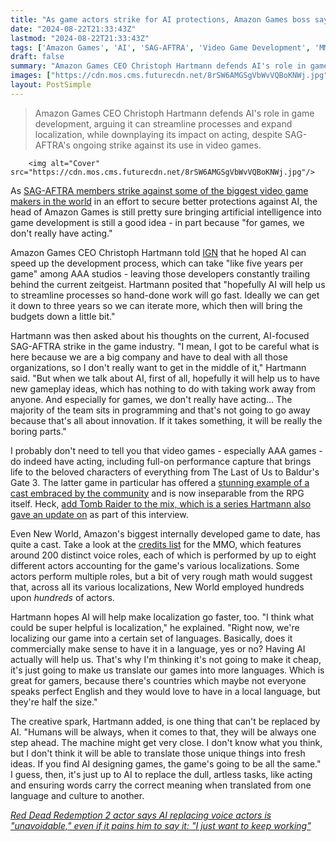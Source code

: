```yaml
---
title: "As game actors strike for AI protections, Amazon Games boss says we need more AI and it's not 'taking work away' because 'for games, we don't really have acting'"
date: "2024-08-22T21:33:43Z"
lastmod: "2024-08-22T21:33:43Z"
tags: ['Amazon Games', 'AI', 'SAG-AFTRA', 'Video Game Development', 'MMO', 'Localization']
draft: false
summary: "Amazon Games CEO Christoph Hartmann defends AI's role in game development, arguing it can streamline processes and expand localization, while downplaying its impact on acting, despite SAG-AFTRA's ongoing strike against its use in video games."
images: ["https://cdn.mos.cms.futurecdn.net/8rSW6AMGSgVbWvVQBoKNWj.jpg"]
layout: PostSimple
---
```

> Amazon Games CEO Christoph Hartmann defends AI's role in game development, arguing it can streamline processes and expand localization, while downplaying its impact on acting, despite SAG-AFTRA's ongoing strike against its use in video games.


        <img alt="Cover" src="https://cdn.mos.cms.futurecdn.net/8rSW6AMGSgVbWvVQBoKNWj.jpg"/>
        
As [SAG-AFTRA members strike against some of the biggest video game makers in the world](https://www.gamesradar.com/games/across-activision-ea-and-more-video-game-actors-are-striking-for-protection-from-ai-frankly-its-stunning-that-these-video-game-studios-havent-learned-anything/) in an effort to secure better protections against AI, the head of Amazon Games is still pretty sure bringing artificial intelligence into game development is still a good idea - in part because "for games, we don't really have acting."

Amazon Games CEO Christoph Hartmann told [IGN](https://www.ign.com/articles/amazon-games-still-seeking-lord-of-the-rings-mmo-christoph-hartmann-interview) that he hoped AI can speed up the development process, which can take "like five years per game" among AAA studios - leaving those developers constantly trailing behind the current zeitgeist. Hartmann posited that "hopefully AI will help us to streamline processes so hand-done work will go fast. Ideally we can get it down to three years so we can iterate more, which then will bring the budgets down a little bit."

Hartmann was then asked about his thoughts on the current, AI-focused SAG-AFTRA strike in the game industry. "I mean, I got to be careful what is here because we are a big company and have to deal with all those organizations, so I don't really want to get in the middle of it," Hartmann said. "But when we talk about AI, first of all, hopefully it will help us to have new gameplay ideas, which has nothing to do with taking work away from anyone. And especially for games, we don't really have acting... The majority of the team sits in programming and that's not going to go away because that's all about innovation. If it takes something, it will be really the boring parts."

I probably don't need to tell you that video games - especially AAA games - do indeed have acting, including full-on performance capture that brings life to the beloved characters of everything from The Last of Us to Baldur's Gate 3. The latter game in particular has offered a [stunning example of a cast embraced by the community](https://www.gamesradar.com/the-baldurs-gate-3-cast-created-community-icon-bing-bong-in-their-dandd-campaign-and-now-the-imps-been-modded-into-the-rpg-as-a-summon/) and is now inseparable from the RPG itself. Heck, [add Tomb Raider to the mix, which is a series Hartmann also gave an update on](https://www.gamesradar.com/games/tomb-raider/tomb-raider-publisher-says-things-are-progressing-with-the-next-lara-croft-game-and-that-crystal-dynamics-is-fairly-sheltered-from-the-layoffs-wracking-embracer/) as part of this interview.

Even New World, Amazon's biggest internally developed game to date, has quite a cast. Take a look at the [credits list](https://www.newworld.com/en-us/game/credits-launch) for the MMO, which features around 200 distinct voice roles, each of which is performed by up to eight different actors accounting for the game's various localizations. Some actors perform multiple roles, but a bit of very rough math would suggest that, across all its various localizations, New World employed hundreds upon *hundreds* of actors.

Hartmann hopes AI will help make localization go faster, too. "I think what could be super helpful is localization," he explained. "Right now, we're localizing our game into a certain set of languages. Basically, does it commercially make sense to have it in a language, yes or no? Having AI actually will help us. That's why I'm thinking it's not going to make it cheap, it's just going to make us translate our games into more languages. Which is great for gamers, because there's countries which maybe not everyone speaks perfect English and they would love to have in a local language, but they're half the size."

The creative spark, Hartmann added, is one thing that can't be replaced by AI. "Humans will be always, when it comes to that, they will be always one step ahead. The machine might get very close. I don't know what you think, but I don't think it will be able to translate those unique things into fresh ideas. If you find AI designing games, the game's going to be all the same." I guess, then, it's just up to AI to replace the dull, artless tasks, like acting and ensuring words carry the correct meaning when translated from one language and culture to another.

[<em>Red Dead Redemption 2 actor says AI replacing voice actors is "unavoidable," even if it pains him to say it: "I just want to keep working"</em>](https://www.gamesradar.com/red-dead-redemption-2-actor-says-ai-replacing-voice-actors-is-unavoidable-even-if-it-pains-him-to-say-it-i-just-want-to-keep-working/)
        